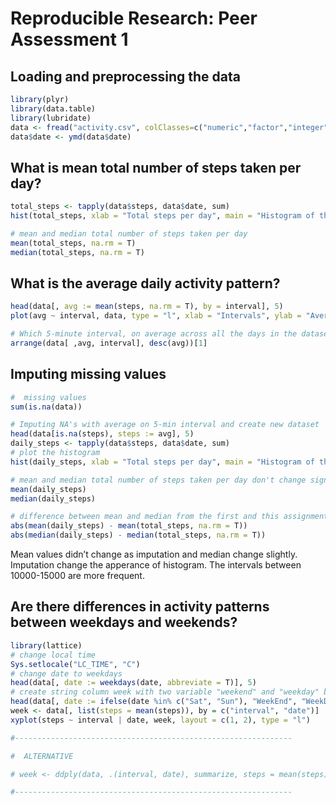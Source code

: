 
# Reproducible Research: Peer Assessment 1

## Loading and preprocessing the data
```r
library(plyr)
library(data.table)
library(lubridate)
data <- fread("activity.csv", colClasses=c("numeric","factor","integer"))
data$date <- ymd(data$date)
```
## What is mean total number of steps taken per day?
```r
total_steps <- tapply(data$steps, data$date, sum)
hist(total_steps, xlab = "Total steps per day", main = "Histogram of the total number of steps taken each day")

# mean and median total number of steps taken per day
mean(total_steps, na.rm = T)
median(total_steps, na.rm = T)
```
## What is the average daily activity pattern?
```r
head(data[, avg := mean(steps, na.rm = T), by = interval], 5)
plot(avg ~ interval, data, type = "l", xlab = "Intervals", ylab = "Average number of steps")

# Which 5-minute interval, on average across all the days in the dataset, contains the maximum number of steps?
arrange(data[ ,avg, interval], desc(avg))[1]
```
## Imputing missing values
```r
#  missing values
sum(is.na(data))

# Imputing NA's with average on 5-min interval and create new dataset
head(data[is.na(steps), steps := avg], 5)
daily_steps <- tapply(data$steps, data$date, sum)
# plot the histogram
hist(daily_steps, xlab = "Total steps per day", main = "Histogram of the total number of steps per day")

# mean and median total number of steps taken per day don't change significantly
mean(daily_steps)
median(daily_steps)

# difference between mean and median from the first and this assignment
abs(mean(daily_steps) - mean(total_steps, na.rm = T))
abs(median(daily_steps) - median(total_steps, na.rm = T))
```
Mean values didn't change as imputation and median change slightly.
Imputation change the apperance of histogram. The intervals between
10000-15000 are more frequent.

## Are there differences in activity patterns between weekdays and weekends?
```r
library(lattice)
# change local time
Sys.setlocale("LC_TIME", "C")
# change date to weekdays
head(data[, date := weekdays(date, abbreviate = T)], 5)
# create string column week with two variable "weekend" and "weekday" by ifelse condition
head(data[, date := ifelse(date %in% c("Sat", "Sun"), "WeekEnd", "WeekDay")], 5)
week <- data[, list(steps = mean(steps)), by = c("interval", "date")]
xyplot(steps ~ interval | date, week, layout = c(1, 2), type = "l")

#--------------------------------------------------------------

#  ALTERNATIVE

# week <- ddply(data, .(interval, date), summarize, steps = mean(steps))

#--------------------------------------------------------------
```

